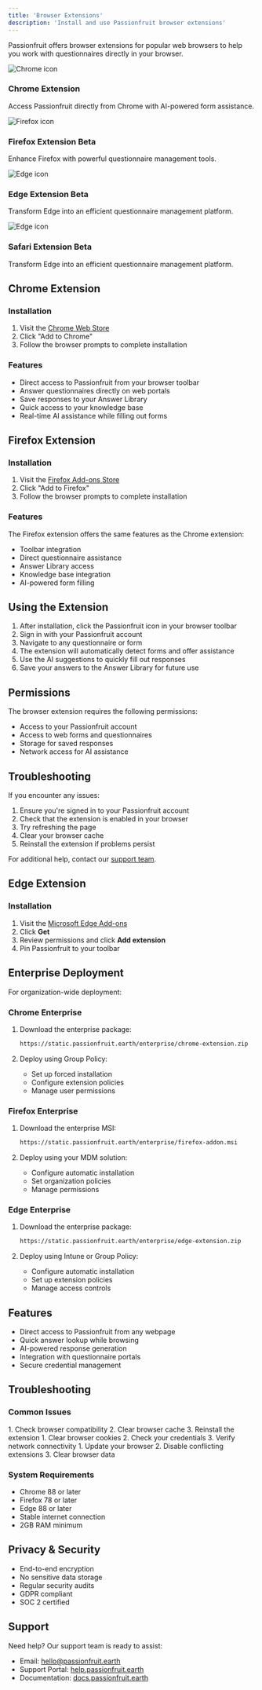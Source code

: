 ```yaml
---
title: 'Browser Extensions'
description: 'Install and use Passionfruit browser extensions'
---
```


Passionfruit offers browser extensions for popular web browsers to help you work with questionnaires directly in your browser.

<CardGroup cols={2}>
  <Card>
    <div className="flex items-start gap-3">
      <div className="w-8 h-8 flex items-center justify-center">
        <img src="/icons/chrome.svg" className="w-8 h-8" alt="Chrome icon" />
      </div>
      <div>
        <h3 className="font-semibold text-xl flex items-center gap-2">
          Chrome Extension
        </h3>
        <p className="text-default mt-2">Access Passionfruit directly from Chrome with AI-powered form assistance.</p>
      </div>
    </div>
  
  </Card>

  <Card>
    <div className="flex items-start gap-3">
      <div className="w-8 h-8 flex items-center justify-center">
        <img src="/icons/firefox.svg" className="w-8 h-8" alt="Firefox icon" />
      </div>
      <div>
        <h3 className="font-semibold text-xl flex items-center gap-2">
          Firefox Extension
          <span className="bg-secondary text-default text-xs px-2 py-0.5 rounded-full">Beta</span>
        </h3>
        <p className="text-default mt-2">Enhance Firefox with powerful questionnaire management tools.</p>
      </div>
    </div>
 
  </Card>

  <Card>
    <div className="flex items-start gap-3">
      <div className="w-8 h-8 flex items-center justify-center">
        <img src="/icons/edge.svg" className="w-8 h-8" alt="Edge icon" />
      </div>
      <div>
        <h3 className="font-semibold text-xl flex items-center gap-2">
          Edge Extension
          <span className="bg-secondary text-default text-xs px-2 py-0.5 rounded-full">Beta</span>
        </h3>
        <p className="text-default mt-2">Transform Edge into an efficient questionnaire management platform.</p>
      </div>
    </div>
  
  </Card>
   <Card>
    <div className="flex items-start gap-3">
      <div className="w-8 h-8 flex items-center justify-center">
        <img src="/icons/safari.svg" className="w-8 h-8" alt="Edge icon" />
      </div>
      <div>
        <h3 className="font-semibold text-xl flex items-center gap-2">
          Safari Extension
          <span className="bg-secondary text-default text-xs px-2 py-0.5 rounded-full">Beta</span>
        </h3>
        <p className="text-default mt-2">Transform Edge into an efficient questionnaire management platform.</p>
      </div>
    </div>
  
  </Card>
</CardGroup>

## Chrome Extension

### Installation

1. Visit the [Chrome Web Store](https://chrome.google.com/webstore/detail/passionfruit)
2. Click "Add to Chrome"
3. Follow the browser prompts to complete installation

### Features

- Direct access to Passionfruit from your browser toolbar
- Answer questionnaires directly on web portals
- Save responses to your Answer Library
- Quick access to your knowledge base
- Real-time AI assistance while filling out forms

## Firefox Extension

### Installation

1. Visit the [Firefox Add-ons Store](https://addons.mozilla.org/en-US/firefox/addon/passionfruit)
2. Click "Add to Firefox"
3. Follow the browser prompts to complete installation

### Features

The Firefox extension offers the same features as the Chrome extension:
- Toolbar integration
- Direct questionnaire assistance
- Answer Library access
- Knowledge base integration
- AI-powered form filling

## Using the Extension

1. After installation, click the Passionfruit icon in your browser toolbar
2. Sign in with your Passionfruit account
3. Navigate to any questionnaire or form
4. The extension will automatically detect forms and offer assistance
5. Use the AI suggestions to quickly fill out responses
6. Save your answers to the Answer Library for future use

## Permissions

The browser extension requires the following permissions:
- Access to your Passionfruit account
- Access to web forms and questionnaires
- Storage for saved responses
- Network access for AI assistance

## Troubleshooting

If you encounter any issues:

1. Ensure you're signed in to your Passionfruit account
2. Check that the extension is enabled in your browser
3. Try refreshing the page
4. Clear your browser cache
5. Reinstall the extension if problems persist

For additional help, contact our [support team](mailto:hello@passionfruit.earth).

## Edge Extension

### Installation

1. Visit the [Microsoft Edge Add-ons](https://microsoftedge.microsoft.com/addons/passionfruit)
2. Click **Get**
3. Review permissions and click **Add extension**
4. Pin Passionfruit to your toolbar

## Enterprise Deployment

For organization-wide deployment:

### Chrome Enterprise

1. Download the enterprise package:
   ```bash
   https://static.passionfruit.earth/enterprise/chrome-extension.zip
   ```

2. Deploy using Group Policy:
   - Set up forced installation
   - Configure extension policies
   - Manage user permissions

### Firefox Enterprise

1. Download the enterprise MSI:
   ```bash
   https://static.passionfruit.earth/enterprise/firefox-addon.msi
   ```

2. Deploy using your MDM solution:
   - Configure automatic installation
   - Set organization policies
   - Manage permissions

### Edge Enterprise

1. Download the enterprise package:
   ```bash
   https://static.passionfruit.earth/enterprise/edge-extension.zip
   ```

2. Deploy using Intune or Group Policy:
   - Configure automatic installation
   - Set up extension policies
   - Manage access controls

## Features

- Direct access to Passionfruit from any webpage
- Quick answer lookup while browsing
- AI-powered response generation
- Integration with questionnaire portals
- Secure credential management

## Troubleshooting

### Common Issues

<AccordionGroup>
  <Accordion title="Extension Not Loading">
    1. Check browser compatibility
    2. Clear browser cache
    3. Reinstall the extension
  </Accordion>
  
  <Accordion title="Login Issues">
    1. Clear browser cookies
    2. Check your credentials
    3. Verify network connectivity
  </Accordion>
  
  <Accordion title="Performance Problems">
    1. Update your browser
    2. Disable conflicting extensions
    3. Clear browser data
  </Accordion>
</AccordionGroup>

### System Requirements

- Chrome 88 or later
- Firefox 78 or later
- Edge 88 or later
- Stable internet connection
- 2GB RAM minimum

## Privacy & Security

- End-to-end encryption
- No sensitive data storage
- Regular security audits
- GDPR compliant
- SOC 2 certified

## Support

Need help? Our support team is ready to assist:

- Email: [hello@passionfruit.earth](mailto:hello@passionfruit.earth)
- Support Portal: [help.passionfruit.earth](https://help.passionfruit.earth)
- Documentation: [docs.passionfruit.earth](https://docs.passionfruit.earth) 